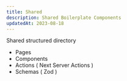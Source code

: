 ```yaml
---
title: Shared
description: Shared Boilerplate Components
updatedAt: 2023-08-18
---
```


Shared structured directory

* Pages
* Components
* Actions ( Next Server Actions )
* Schemas ( Zod )


